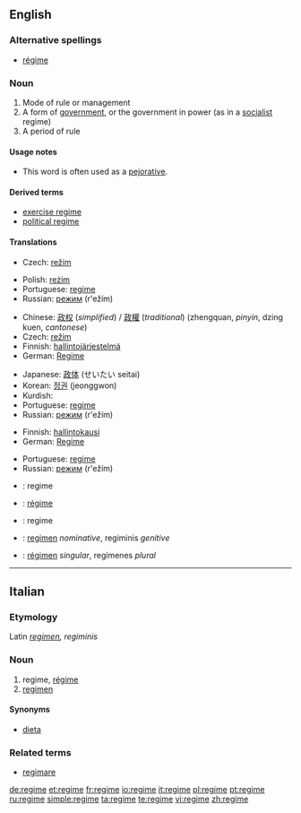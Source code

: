 {{see|Regime}}
==English==
{{wikipedia}}

===Alternative spellings===
* [[régime]]

===Noun===
{{en-noun}}

# Mode of rule or management
# A form of [[government]], or the government in power (as in a [[socialist]] regime)
# A period of rule

====Usage notes====
* This word is often used as a [[pejorative]].

====Derived terms====
* [[exercise regime]]
* [[political regime]]

====Translations====
{{trans-top|mode of rule or management}}
* Czech: [[režim]] {{m}}
{{trans-mid}}
* Polish: [[reżim]] {{m}}
* Portuguese: [[regime]] {{m}}
* Russian: [[режим]] (r'ežím) {{m}}
{{trans-bottom}}

{{trans-top|form of government}}
* Chinese: [[政权]] (''simplified'') / [[政權]] (''traditional'') (zhengquan, ''pinyin'', dzing kuen, ''cantonese'')
* Czech: [[režim]] {{m}}
* Finnish: [[hallintojärjestelmä]]
* German: [[Regime]] {{n}}
{{trans-mid}}
* Japanese: [[政体]] (せいたい seitai)
* Korean: [[정권]] (jeonggwon)
* Kurdish: {{KUchar|[[ڕژێم]]}}
* Portuguese: [[regime]] {{m}}
* Russian: [[режим]] (r'ežím) {{m}}
{{trans-bottom}}

{{trans-top|period of rule}}
* Finnish: [[hallintokausi]]
* German: [[Regime]] {{n}}
{{trans-mid}}
* Portuguese: [[regime]] {{m}}
* Russian: [[режим]] (r'ežím) {{m}}
{{trans-bottom}}

{{checktrans-top}}
* {{ttbc|Dutch}}: regime
* {{ttbc|French}}: [[régime]]
* {{ttbc|Italian}}: regime
{{trans-mid}}
* {{ttbc|Latin}}: [[regimen]] ''nominative'', regiminis ''genitive''
* {{ttbc|Spanish}}: [[régimen]] ''singular'', regímenes ''plural''
{{trans-bottom}}

----

==Italian==

===Etymology===
Latin ''[[regimen]], regiminis''

===Noun===
{{it-noun|regim|m|e|i}}

# regime, [[régime]]
# [[regimen]]

====Synonyms====
*[[dieta]]

===Related terms===
*[[regimare]]

[[de:regime]]
[[et:regime]]
[[fr:regime]]
[[io:regime]]
[[it:regime]]
[[pl:regime]]
[[pt:regime]]
[[ru:regime]]
[[simple:regime]]
[[ta:regime]]
[[te:regime]]
[[vi:regime]]
[[zh:regime]]